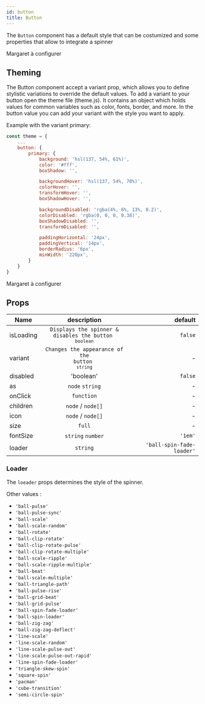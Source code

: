```yaml
---
id: button
title: Button
---
```


The `Button` component has a default style that can be costumized and some properties that allow to integrate a spinner


<div
  style={{
    border: '1px solid #dedede',
    padding: '10px',
    marginBottom: '20px',
  }}
>
  Margaret à configurer
</div>

## Theming

The Button component accept a variant prop, which allows you to define stylistic variations to override the default values.
To add a variant to your button open the theme file (theme.js). It contains an object which holds values for common variables such as color, fonts, border, and more. In the button value you can add your variant with the style you want to apply.

Example with the variant primary:

```js title="theme.js"
const theme = {
    ...
    button: {
        primary: {
            background: 'hsl(137, 54%, 61%)',
            color: '#fff',
            boxShadow: '',

            backgroundHover: 'hsl(137, 54%, 70%)',
            colorHover: '',
            transformHover: '',
            boxShadowHover: '',

            backgroundDisabled: 'rgba(4%, 6%, 13%, 0.2)',
            colorDisabled: 'rgba(0, 0, 0, 0.38)',
            boxShadowDisabled: '',
            transformDisabled: '',

            paddingHorizontal: '24px',
            paddingVertical: '14px',
            borderRadius: '6px',
            minWidth: '220px',
        }
    }
}
```

<div
  style={{
    border: '1px solid #dedede',
    padding: '10px',
    marginBottom: '20px',
  }}
>
  Margaret à configurer
</div>

## Props

| Name      |                              description                               |                   default |
| --------- | :--------------------------------------------------------------------: | ------------------------: |
| isLoading | <code>Displays the spinner & disables the button <br/>`boolean`</code> |                   `false` |
| variant   |    <code>Changes the appearance of the button <br/>`string`</code>     |                         - |
| disabled  |                               'boolean'                                |                   `false` |
| as        |                            `node` `string`                             |                         - |
| onClick   |                               `function`                               |                         - |
| children  |                           `node` / `node[]`                            |                         - |
| icon      |                           `node` / `node[]`                            |                         - |
| size      |                                 `full`                                 |                         - |
| fontSize  |                           `string` `number`                            |                   `'1em'` |
| loader    |                                `string`                                | `'ball-spin-fade-loader'` |

### Loader

The `loeader` props determines the style of the spinner.

Other values :

- `'ball-pulse'`
- `'ball-pulse-sync'`
- `'ball-scale'`
- `'ball-scale-random'`
- `'ball-rotate'`
- `'ball-clip-rotate'`
- `'ball-clip-rotate-pulse'`
- `'ball-clip-rotate-multiple'`
- `'ball-scale-ripple'`
- `'ball-scale-ripple-multiple'`
- `'ball-beat'`
- `'ball-scale-multiple'`
- `'ball-triangle-path'`
- `'ball-pulse-rise'`
- `'ball-grid-beat'`
- `'ball-grid-pulse'`
- `'ball-spin-fade-loader'`
- `'ball-spin-loader'`
- `'ball-zig-zag'`
- `'ball-zig-zag-deflect'`
- `'line-scale'`
- `'line-scale-random'`
- `'line-scale-pulse-out'`
- `'line-scale-pulse-out-rapid'`
- `'line-spin-fade-loader'`
- `'triangle-skew-spin'`
- `'square-spin'`
- `'pacman'`
- `'cube-transition'`
- `'semi-circle-spin'`
